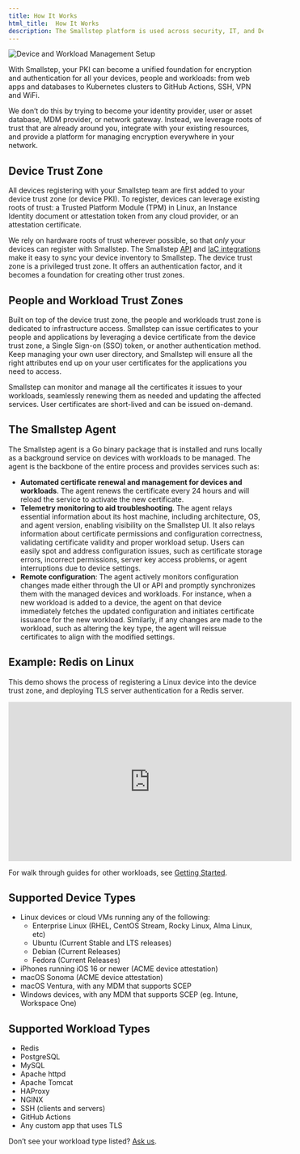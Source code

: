 ```yaml
---
title: How It Works
html_title:  How It Works
description: The Smallstep platform is used across security, IT, and DevOps teams to enable end-to-end network encryption, priviledged access management, passwordless authentication, and much more.
---
```


![Device and Workload Management Setup](/graphics/workload-management-setup.png "This image describes the process of bringing a workload under management on the Smallstep Platform. First, you register your device and install the Smallstep agent on it. Next you'll select the workloads on that device that you wish you to encrypt. Then you'll follow the resulting configuration instructions provided by Smallstep. Finally, the agent issues a certificate for the workload, and will automatically renew the certificate every 24 hours ")

With Smallstep, your PKI can become a unified foundation for encryption and authentication for all your devices, people and workloads: from web apps and databases to Kubernetes clusters to GitHub Actions, SSH, VPN and WiFi.

We don’t do this by trying to become your identity provider, user or asset database, MDM provider, or network gateway. Instead, we leverage roots of trust that are already around you, integrate with your existing resources, and provide a platform for managing encryption everywhere in your network.

## Device Trust Zone

All devices registering with your Smallstep team are first added to your device trust zone (or device PKI). To register, devices can leverage existing roots of trust: a Trusted Platform Module (TPM) in Linux, an Instance Identity document or attestation token from any cloud provider, or an attestation certificate.

We rely on hardware roots of trust wherever possible, so that *only* your devices can register with Smallstep. The Smallstep [API](https://gateway.smallstep.com/) and [IaC integrations](https://github.com/smallstep/ansible-collection-agent/) make it easy to sync your device inventory to Smallstep. The device trust zone is a privileged trust zone. It offers an authentication factor, and it becomes a foundation for creating other trust zones.

## People and Workload Trust Zones

Built on top of the device trust zone, the people and workloads trust zone is dedicated to infrastructure access. Smallstep can issue certificates to your people and applications by leveraging a device certificate from the device trust zone, a Single Sign-on (SSO) token, or another authentication method. Keep managing your own user directory, and Smallstep will ensure all the right attributes end up on your user certificates for the applications you need to access.

Smallstep can monitor and manage all the certificates it issues to your workloads, seamlessly renewing them as needed and updating the affected services. User certificates are short-lived and can be issued on-demand.

## The Smallstep Agent

The Smallstep agent is a Go binary package that is installed and runs locally as a background service on devices with workloads to be managed. The agent is the backbone of the entire process and provides services such as:

- **Automated certificate renewal and management for devices and workloads**. The agent renews the certificate every 24 hours and will reload the service to activate the new certificate.
- **Telemetry monitoring to aid troubleshooting**. The agent relays essential information about its host machine, including architecture, OS, and agent version, enabling visibility on the Smallstep UI. It also relays information about certificate permissions and configuration correctness, validating certificate validity and proper workload setup. Users can easily spot and address configuration issues, such as certificate storage errors, incorrect permissions, server key access problems, or agent interruptions due to device settings.
- **Remote configuration**: The agent actively monitors configuration changes made either through the UI or API and promptly synchronizes them with the managed devices and workloads. For instance, when a new workload is added to a device, the agent on that device immediately fetches the updated configuration and initiates certificate issuance for the new workload. Similarly, if any changes are made to the workload, such as altering the key type, the agent will reissue certificates to align with the modified settings.

## Example: Redis on Linux

This demo shows the process of registering a Linux device into the device trust zone, and deploying TLS server authentication for a Redis server.

<iframe 
   width="560" 
   height="315" 
   src="https://www.youtube.com/embed/mFdJAMOEr5Y?si=V_dVAivihrMGy71i" 
   title="Redis TLS" 
   frameborder="0" 
   allow="accelerometer; autoplay; clipboard-write; encrypted-media; gyroscope; picture-in-picture; web-share" allowfullscreen>
</iframe>

For walk through guides for other workloads, see [Getting Started](./getting-started).

## Supported Device Types

- Linux devices or cloud VMs running any of the following:
    - Enterprise Linux (RHEL, CentOS Stream, Rocky Linux, Alma Linux, etc)
    - Ubuntu (Current Stable and LTS releases)
    - Debian (Current Releases)
    - Fedora (Current Releases)
- iPhones running iOS 16 or newer (ACME device attestation)
- macOS Sonoma (ACME device attestation)
- macOS Ventura, with any MDM that supports SCEP
- Windows devices, with any MDM that supports SCEP (eg. Intune, Workspace One)

## Supported Workload Types

- Redis
- PostgreSQL
- MySQL
- Apache httpd
- Apache Tomcat
- HAProxy
- NGINX
- SSH (clients and servers)
- GitHub Actions
- Any custom app that uses TLS

Don’t see your workload type listed? [Ask us](https://support.smallstep.com/kb-tickets/new).